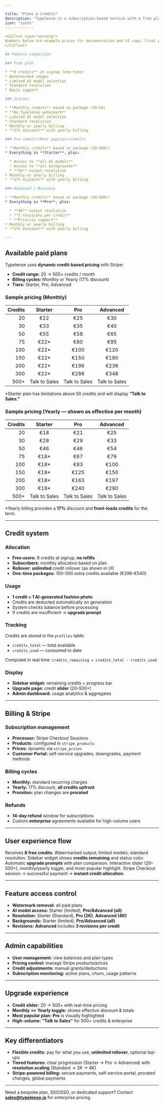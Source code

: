 ```yaml
---

title: "Plans & Credits"
description: "Typelense is a subscription-based service with a free plan and three paid tiers. Image generation uses credits. This page explains plans, pricing, credit logic, and billing."
icon: "coins"
-------------

<Callout type="warning">
Numbers below are example prices for documentation and UI copy. Final prices are defined in Stripe and can vary by region, tax/VAT, and promotions.
</Callout>

## Feature comparison

### Free plan

* **8 credits** at signup (one-time)
* Watermarked images
* Limited AI model selection
* Standard resolution
* Basic support

### Starter

* **Monthly credits** based on package (20–50)
* **No Typelense watermark**
* Limited AI model selection
* Standard resolution
* Monthly or yearly billing
* **17% discount** with yearly billing

### Pro <small>(Most popular)</small>

* **Monthly credits** based on package (20–500+)
* Everything in **Starter**, plus:

  * Access to **all AI models**
  * Access to **all backgrounds**
  * **2K** output resolution
* Monthly or yearly billing
* **17% discount** with yearly billing

### Advanced / Business

* **Monthly credits** based on package (20–500+)
* Everything in **Pro**, plus:

  * **4K** output resolution
  * **3 revisions per credit**
  * **Priority support**
* Monthly or yearly billing
* **17% discount** with yearly billing

---
```


## Available paid plans

Typelense uses **dynamic credit-based pricing** with Stripe:

* **Credit range:** 20 → 500+ credits / month
* **Billing cycles:** Monthly or Yearly (17% discount)
* **Tiers:** Starter, Pro, Advanced

### Sample pricing (Monthly)

| Credits |    Starter    |      Pro      |    Advanced   |
| ------: | :-----------: | :-----------: | :-----------: |
|      20 |      €22      |      €25      |      €30      |
|      30 |      €33      |      €35      |      €40      |
|      50 |      €55      |      €58      |      €65      |
|      75 |     €22\*     |      €80      |      €95      |
|     100 |     €22\*     |      €100     |      €120     |
|     150 |     €22\*     |      €150     |      €180     |
|     200 |     €22\*     |      €196     |      €236     |
|     300 |     €22\*     |      €288     |      €348     |
|    500+ | Talk to Sales | Talk to Sales | Talk to Sales |

\*Starter plan has limitations above 50 credits and will display **“Talk to Sales.”**

### Sample pricing (Yearly — shown as effective per month)

| Credits |    Starter    |      Pro      |    Advanced   |
| ------: | :-----------: | :-----------: | :-----------: |
|      20 |      €18      |      €21      |      €25      |
|      30 |      €28      |      €29      |      €33      |
|      50 |      €46      |      €46      |      €54      |
|      75 |     €18\*     |      €67      |      €79      |
|     100 |     €18\*     |      €83      |      €100     |
|     150 |     €18\*     |      €125     |      €150     |
|     200 |     €18\*     |      €163     |      €197     |
|     300 |     €18\*     |      €240     |      €290     |
|    500+ | Talk to Sales | Talk to Sales | Talk to Sales |

\*Yearly billing provides a **17%** discount and **front-loads credits** for the term.

---

## Credit system

### Allocation

* **Free users:** 8 credits at signup, **no refills**
* **Subscribers:** monthly allocation based on plan
* **Rollover:** **unlimited** credit rollover (as shown in UI)
* **One-time packages:** 150–300 extra credits available (€299–€540)

### Usage

* **1 credit = 1 AI-generated fashion photo**
* Credits are deducted automatically on generation
* System checks balance before processing
* If credits are insufficient → **upgrade prompt**

### Tracking

Credits are stored in the `profiles` table:

* `credits_total` — total available
* `credits_used` — consumed to date

Computed in real time: `credits_remaining = credits_total - credits_used`

### Display

* **Sidebar widget:** remaining credits + progress bar
* **Upgrade page:** credit **slider** (20–500+)
* **Admin dashboard:** usage analytics & aggregates

---

## Billing & Stripe

### Subscription management

* **Processor:** Stripe Checkout Sessions
* **Products:** configured in `stripe_products`
* **Prices:** dynamic via `stripe_prices`
* **Customer Portal:** self-service upgrades, downgrades, payment methods

### Billing cycles

* **Monthly:** standard recurring charges
* **Yearly:** 17% discount, **all credits upfront**
* **Proration:** plan changes are **prorated**

### Refunds

* **14-day refund** window for subscriptions
* Custom **enterprise** agreements available for high-volume users

---

## User experience flow

<Steps>
  <Step title="New user">
    Receives <strong>8 free credits</strong>. Watermarked output; limited models; standard resolution.
  </Step>
  <Step title="Monitor credits">
    Sidebar widget shows <strong>credits remaining</strong> and status color.
  </Step>
  <Step title="Low balance">
    Automatic <strong>upgrade prompts</strong> with plan comparison.
  </Step>
  <Step title="Select plan">
    Interactive slider (20–500+), monthly/yearly toggle, and most-popular highlight.
  </Step>
  <Step title="Checkout">
    Stripe Checkout session → successful payment → <strong>instant credit allocation</strong>.
  </Step>
</Steps>

---

## Feature access control

* **Watermark removal:** all paid plans
* **AI model access:** Starter (limited), **Pro/Advanced (all)**
* **Resolution:** Starter (Standard), **Pro (2K)**, **Advanced (4K)**
* **Backgrounds:** Starter (limited), **Pro/Advanced (all)**
* **Revisions:** **Advanced** includes **3 revisions per credit**

---

## Admin capabilities

* **User management:** view balances and plan types
* **Pricing control:** manage Stripe products/prices
* **Credit adjustments:** manual grants/deductions
* **Subscription monitoring:** active plans, churn, usage patterns

---

## Upgrade experience

* **Credit slider:** 20 → 500+ with real-time pricing
* **Monthly ↔ Yearly toggle:** shows effective discount & totals
* **Most popular plan:** **Pro** is visually highlighted
* **High-volume:** **“Talk to Sales”** for 500+ credits & enterprise

---

## Key differentiators

* **Flexible credits:** pay for what you use, **unlimited rollover**, optional top-ups
* **Tiered features:** clear progression (Starter → Pro → Advanced) with **resolution scaling** (Standard → 2K → 4K)
* **Stripe-powered billing:** secure payments, self-service portal, prorated changes, global payments

---

Need a bespoke plan, SSO/SSO, or dedicated support? Contact **[sales@typelense.io](mailto:sales@typelense.io)** for enterprise pricing.
